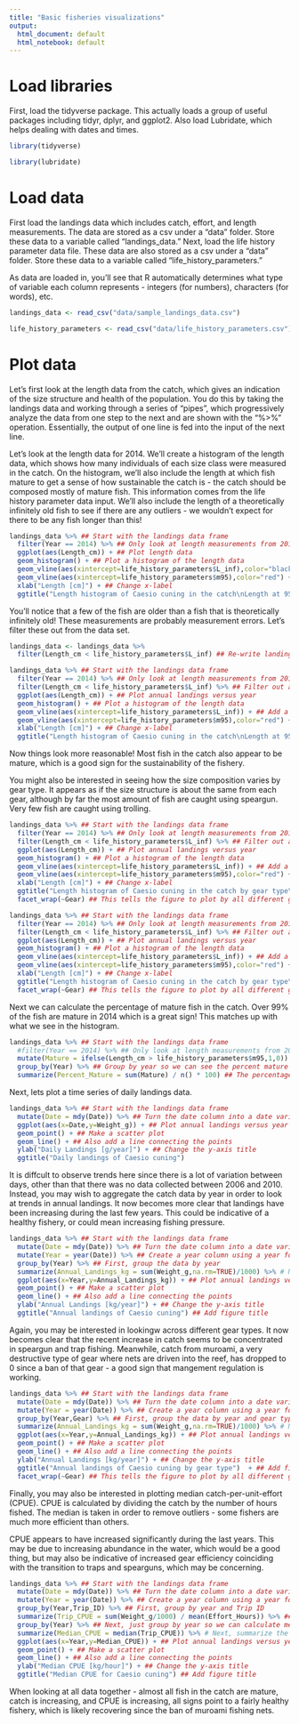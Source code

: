 ```yaml
---
title: "Basic fisheries visualizations"
output:
  html_document: default
  html_notebook: default
---
```


# Load libraries
First, load the tidyverse package. This actually loads a group of useful packages including tidyr, dplyr, and ggplot2. Also load Lubridate, which helps dealing with dates and times.
```r
library(tidyverse) 

library(lubridate) 
```

# Load data
First load the landings data which includes catch, effort, and length measurements. The data are stored as a csv under a "data" folder. Store these data to a variable called "landings_data." Next, load the life history parameter data file. These data are also stored as a csv under a "data" folder. Store these data to a variable called "life_history_parameters."

As data are loaded in, you'll see that R automatically determines what type of variable each column represents - integers (for numbers), characters (for words), etc.
```r
landings_data <- read_csv("data/sample_landings_data.csv")

life_history_parameters <- read_csv("data/life_history_parameters.csv")
```

# Plot data
Let's first look at the length data from the catch, which gives an indication of the size structure and health of the population. You do this by taking the landings data and working through a series of "pipes", which progressively analyze the data from one step to the next and are shown with the "%>%" operation. Essentially, the output of one line is fed into the input of the next line.

Let's look at the length data for 2014. We'll create a histogram of the length data, which shows how many individuals of each size class were measured in the catch. On the histogram, we'll also include the length at which fish mature to get a sense of how sustainable the catch is - the catch should be composed mostly of mature fish. This information comes from the life history parameter data input. We'll also include the length of a theoretically infinitely old fish to see if there are any outliers - we wouldn't expect for there to be any fish longer than this!

```r
landings_data %>% ## Start with the landings data frame
  filter(Year == 2014) %>% ## Only look at length measurements from 2014
  ggplot(aes(Length_cm)) + ## Plot length data
  geom_histogram() + ## Plot a histogram of the length data
  geom_vline(aes(xintercept=life_history_parameters$L_inf),color="black") + ## Add a black vertical line for L infinity, the length of a theoretically infinitely old fish. No measured fish should be greater than this length. Use the life_history_parameter data frame to get this value.
  geom_vline(aes(xintercept=life_history_parameters$m95),color="red") + ## Add a red vertical line for m95, the length at which 95% of fish are mature. Any fish below this length may be immature. Use the life_history_parameter data frame to get this value.
  xlab("Length [cm]") + ## Change x-label
  ggtitle("Length histogram of Caesio cuning in the catch\nLength at 95% maturity shown as a red line.\nL_Infinity shown as a black line.") ## Add figure title
```

You'll notice that a few of the fish are older than a fish that is theoretically infinitely old! These measurements are probably measurement errors. Let's filter these out from the data set.

```r

landings_data <- landings_data %>%
  filter(Length_cm < life_history_parameters$L_inf) ## Re-write landings data frame to only include measurements with lengths less than L infinity

landings_data %>% ## Start with the landings data frame
  filter(Year == 2014) %>% ## Only look at length measurements from 2014
  filter(Length_cm < life_history_parameters$L_inf) %>% ## Filter out any observations greater than L_infinity. These are likely errors.
  ggplot(aes(Length_cm)) + ## Plot annual landings versus year
  geom_histogram() + ## Plot a histogram of the length data
  geom_vline(aes(xintercept=life_history_parameters$L_inf)) + ## Add a black line for L infinity, the length of a theoretically infinitely old fish. No measured fish should be greater than this length. Use the life_history_parameter data frame to get this value.
  geom_vline(aes(xintercept=life_history_parameters$m95),color="red") + ## Add a red line form95, the length at which 95% of fish are mature. Any fish below this length may be immature. Use the life_history_parameter data frame to get this value. +
  xlab("Length [cm]") + ## Change x-label
  ggtitle("Length histogram of Caesio cuning in the catch\nLength at 95% maturity shown as a red line.\nL_Infinity shown as a black line.") ## Add figure title
```

Now things look more reasonable! Most fish in the catch also appear to be mature, which is a good sign for the sustainability of the fishery.

You might also be interested in seeing how the size composition varies by gear type. It appears as if the size structure is about the same from each gear, although by far the most amount of fish are caught using speargun. Very few fish are caught using trolling.

```r

landings_data %>% ## Start with the landings data frame
  filter(Year == 2014) %>% ## Only look at length measurements from 2014
  filter(Length_cm < life_history_parameters$L_inf) %>% ## Filter out any observations greater than L_infinity. These are likely errors.
  ggplot(aes(Length_cm)) + ## Plot annual landings versus year
  geom_histogram() + ## Plot a histogram of the length data
  geom_vline(aes(xintercept=life_history_parameters$L_inf)) + ## Add a black line for L infinity, the length of a theoretically infinitely old fish. No measured fish should be greater than this length. Use the life_history_parameter data frame to get this value.
  geom_vline(aes(xintercept=life_history_parameters$m95),color="red") + ## Add a red line form95, the length at which 95% of fish are mature. Any fish below this length may be immature. Use the life_history_parameter data frame to get this value. +
  xlab("Length [cm]") + ## Change x-label
  ggtitle("Length histogram of Caesio cuning in the catch by gear type\nLength at 95% maturity shown as a red line.\nL_Infinity shown as a black line.") + ## Add figure title
  facet_wrap(~Gear) ## This tells the figure to plot by all different gear types
```

```r

landings_data %>% ## Start with the landings data frame
  filter(Year == 2014) %>% ## Only look at length measurements from 2014
  filter(Length_cm < life_history_parameters$L_inf) %>% ## Filter out any observations greater than L_infinity. These are likely errors.
  ggplot(aes(Length_cm)) + ## Plot annual landings versus year
  geom_histogram() + ## Plot a histogram of the length data
  geom_vline(aes(xintercept=life_history_parameters$L_inf)) + ## Add a black line for L infinity, the length of a theoretically infinitely old fish. No measured fish should be greater than this length. Use the life_history_parameter data frame to get this value.
  geom_vline(aes(xintercept=life_history_parameters$m95),color="red") + ## Add a red line form95, the length at which 95% of fish are mature. Any fish below this length may be immature. Use the life_history_parameter data frame to get this value. +
  xlab("Length [cm]") + ## Change x-label
  ggtitle("Length histogram of Caesio cuning in the catch by gear type\nLength at 95% maturity shown as a red line.\nL_Infinity shown as a black line.") + ## Add figure title
  facet_wrap(~Gear) ## This tells the figure to plot by all different gear types
```

Next we can calculate the percentage of mature fish in the catch. Over 99% of the fish are mature in 2014 which is a great sign! This matches up with what we see in the histogram.

```r
landings_data %>% ## Start with the landings data frame
  #filter(Year == 2014) %>% ## Only look at length measurements from 2014
  mutate(Mature = ifelse(Length_cm > life_history_parameters$m95,1,0)) %>% ## Add a column to the data that indicates whether each length measurement is from a mature or immature fish. If it's mature, this value should be 1; if immature, 0.
  group_by(Year) %>% ## Group by year so we can see the percent mature for every year
  summarize(Percent_Mature = sum(Mature) / n() * 100) ## The percentage mature is equal to the  number of mature fish divided by the total number of fish and multiplied by 100
```

Next, lets plot a time series of daily landings data. 

```r
landings_data %>% ## Start with the landings data frame
  mutate(Date = mdy(Date)) %>% ## Turn the date column into a date variable that R recognizes
  ggplot(aes(x=Date,y=Weight_g)) + ## Plot annual landings versus year
  geom_point() + ## Make a scatter plot
  geom_line() + ## Also add a line connecting the points
  ylab("Daily Landings [g/year]") + ## Change the y-axis title
  ggtitle("Daily landings of Caesio cuning")
```

It is diffcult to observe trends here since there is a lot of variation between days, other than that there was no data collected between 2006 and 2010. Instead, you may wish to aggregate the catch data by year in order to look at trends in annual landings. It now becomes more clear that landings have been increasing during the last few years. This could be indicative of a healthy fishery, or could mean increasing fishing pressure.

```r
landings_data %>% ## Start with the landings data frame
  mutate(Date = mdy(Date)) %>% ## Turn the date column into a date variable that R recognizes
  mutate(Year = year(Date)) %>% ## Create a year column using a year format R recognizes
  group_by(Year) %>% ## First, group the data by year
  summarize(Annual_Landings_kg = sum(Weight_g,na.rm=TRUE)/1000) %>% # Next, summarize the total annual landings per year. Also convert from grams to kilograms by dividing by 1000.
  ggplot(aes(x=Year,y=Annual_Landings_kg)) + ## Plot annual landings versus year
  geom_point() + ## Make a scatter plot
  geom_line() + ## Also add a line connecting the points
  ylab("Annual Landings [kg/year]") + ## Change the y-axis title
  ggtitle("Annual landings of Caesio cuning") ## Add figure title
```

Again, you may be interested in lookingw across different gear types. It now becomes clear that the recent increase in catch seems to be concentrated in speargun and trap fishing. Meanwhile, catch from muroami, a very destructive type of gear where nets are driven into the reef, has dropped to 0 since a ban of that gear -  a good sign that mangement regulation is working.

```r
landings_data %>% ## Start with the landings data frame
  mutate(Date = mdy(Date)) %>% ## Turn the date column into a date variable that R recognizes
  mutate(Year = year(Date)) %>% ## Create a year column using a year format R recognizes
  group_by(Year,Gear) %>% ## First, group the data by year and gear type
  summarize(Annual_Landings_kg = sum(Weight_g,na.rm=TRUE)/1000) %>% # Next, summarize the total annual landings per year. Also convert from grams to kilograms by dividing by 1000.
  ggplot(aes(x=Year,y=Annual_Landings_kg)) + ## Plot annual landings versus year
  geom_point() + ## Make a scatter plot
  geom_line() + ## Also add a line connecting the points
  ylab("Annual Landings [kg/year]") + ## Change the y-axis title
  ggtitle("Annual landings of Caesio cuning by gear type")  + ## Add figure title
  facet_wrap(~Gear) ## This tells the figure to plot by all different gear types
```

Finally, you may also be interested in plotting median catch-per-unit-effort (CPUE). CPUE is calculated by dividing the catch by the number of hours fished. The median is taken in order to remove outliers - some fishers are much more efficient than others.

CPUE appears to have increased significantly during the last years. This may be due to increasing abundance in the water, which would be a good thing, but may also be indicative of increased gear efficiency coinciding with the transition to traps and spearguns, which may be concerning.

```r
landings_data %>% ## Start with the landings data frame
  mutate(Date = mdy(Date)) %>% ## Turn the date column into a date variable that R recognizes
  mutate(Year = year(Date)) %>% ## Create a year column using a year format R recognizes
  group_by(Year,Trip_ID) %>% ## First, group by year and Trip ID
  summarize(Trip_CPUE = sum(Weight_g/1000) / mean(Effort_Hours)) %>% ## Calculate the CPUE for each trip by dividing the sum of the catch, converted from grams to kilograms, by the trip by the number of fishing hours
  group_by(Year) %>% ## Next, just group by year so we can calculate median CPUE for each year
  summarize(Median_CPUE = median(Trip_CPUE)) %>% # Next, summarize the total annual landings per year. Convert from grams to kilograms
  ggplot(aes(x=Year,y=Median_CPUE)) + ## Plot annual landings versus year
  geom_point() + ## Make a scatter plot
  geom_line() + ## Also add a line connecting the points
  ylab("Median CPUE [kg/hour]") + ## Change the y-axis title
  ggtitle("Median CPUE for Caesio cuning") ## Add figure title
```

When looking at all data together - almost all fish in the catch are mature, catch is increasing, and CPUE is increasing, all signs point to a fairly healthy fishery, which is likely recovering since the ban of muroami fishing nets.
